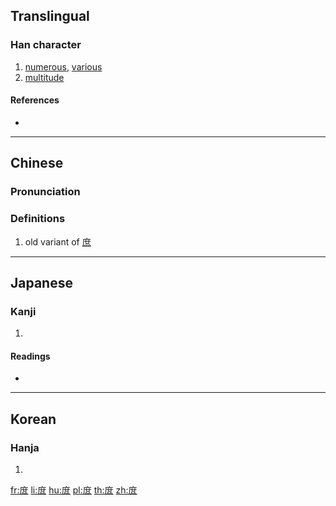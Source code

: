 {{character info/new}}
{{also|庶}}
==Translingual==

===Han character===
{{Han char|rn=53|rad=广|as=08|sn=11|four=|canj=ITOO|ids=⿸广⿱廿从}}

# [[numerous]], [[various]]
# [[multitude]]

====References====
* {{Han ref|kx=0348.081|hdz=20886.131|uh=5EBB|ud=24251}}

----

==Chinese==
{{zh-forms}}

===Pronunciation===
{{zh-pron
|m=shù,zhù,zhē
|c=syu3
|h=pfs=
|md=
|mn=
|w=
|mc=
|oc=
|cat=a
}}

===Definitions===
{{zh-hanzi}}

# old variant of [[庶]]

----

==Japanese==

===Kanji===
{{ja-kanji|grade=|rs=广08}}

# {{defn|lang=ja|sort=广08}}

====Readings====
* {{ja-readings|on=[[しょ]] (sho)|kun=[[もろもろ]] (moromoro), [[こいねがう]] (koinegau), [[ちかい]] (chikai)}}

----

==Korean==

===Hanja===
{{ko-hanja|hangeul=서|rv=seo|mr=sŏ}}

# {{defn|lang=ko|sort=广08}}

[[fr:庻]]
[[li:庻]]
[[hu:庻]]
[[pl:庻]]
[[th:庻]]
[[zh:庻]]